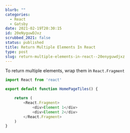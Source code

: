 ```yaml
---
blurb: ""
categories:
  - React
  - Gatsby
date: 2021-02-19T20:30:15
id: 20eNyguwDJxz
scrubbed_2021: false
status: published
title: Return Multiple Elements In React
type: post
slug: return-multiple-elements-in-react--20enyguwdjxz
---
```


To return multiple elements, wrap them in `React.Fragment`


```javascript
import React from 'react'

export default function HomePageTiles() {

    return (
        <React.Fragment>
            <div>Element 1</div>
            <div>Element 2</div>
        </React.Fragment>
    )
}
```